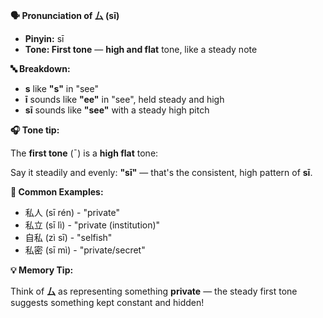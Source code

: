 **🗣️ Pronunciation of 厶 (sī)**

- **Pinyin:** sī
- **Tone: First tone** — **high and flat** tone, like a steady note

**🔤 Breakdown:**

- **s** like **"s"** in "see"
- **ī** sounds like **"ee"** in "see", held steady and high
- **sī** sounds like **"see"** with a steady high pitch

**🎧 Tone tip:**

The **first tone** (ˉ) is a **high flat** tone:

Say it steadily and evenly: **"sī"** — that's the consistent, high pattern of **sī**.

**📝 Common Examples:**

- 私人 (sī rén) - "private"
- 私立 (sī lì) - "private (institution)"
- 自私 (zì sī) - "selfish"
- 私密 (sī mì) - "private/secret"

**💡 Memory Tip:**

Think of **厶** as representing something **private** — the steady first tone suggests something
kept constant and hidden!
